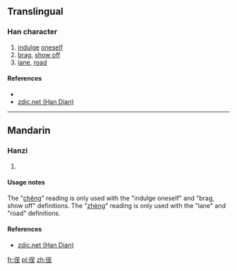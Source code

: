 ==Translingual==

===Han character===
{{Han char|rn=60|rad=彳|as=07|sn=10|four=|canj=竹人口一土 (HORMG)}}

# [[indulge]] [[oneself]]
# [[brag]], [[show off]]
# [[lane]], [[road]]

====References====
* {{Han ref|kx=0367.060|dkj=10105|dj=0690.060|hdz=20825.080|uh=5F8E|ud=24462}}
*[http://www.zdic.net/z/19/js/5F8E.htm zdic.net (Han Dian)]

----

==Mandarin==

===Hanzi===
{{cmn-hanzi|pin=[[chěng]] ([[cheng3]]), [[zhèng]] ([[zheng4]])|wg=ch'eng<sup>3</sup>, cheng<sup>4</sup>}}

# {{defn|lang=cmn|sort=彳07}}

====Usage notes====
The "[[chěng]]" reading is only used with the "indulge oneself" and "brag, show off" definitions. The "[[zhèng]]" reading is only used with the "lane" and "road" definitions.

====References====
*[http://www.zdic.net/z/19/js/5F8E.htm zdic.net (Han Dian)]

[[fr:徎]]
[[pl:徎]]
[[zh:徎]]